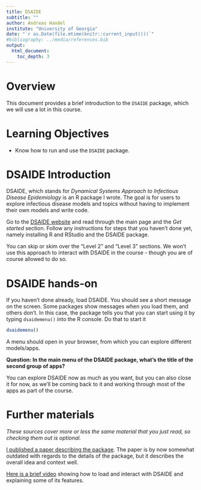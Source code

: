 ```yaml
---
title: DSAIDE
subtitle: ""
author: Andreas Handel
institute: "University of Georgia"
date: "`r as.Date(file.mtime(knitr::current_input()))`"
#bibliography: ../media/references.bib
output: 
  html_document:
    toc_depth: 3
---
```



# Overview
This document provides a brief introduction to the `DSAIDE` package, which we will use a lot in this course. 

# Learning Objectives
* Know how to run and use the `DSAIDE` package.


# DSAIDE Introduction

DSAIDE, which stands for _Dynamical Systems Approach to Infectious Disease Epidemiology_ is an R package I wrote. The goal is for users to explore infectious disease models and topics without having to implement their own models and write code. 

Go to the [DSAIDE website](https://ahgroup.github.io/DSAIDE/) and read through the main page and the _Get started_ section. Follow any instructions for steps that you haven't done yet, namely installing R and RStudio and the DSAIDE package.  

You can skip or skim over the "Level 2" and "Level 3" sections. We won't use this approach to interact with DSAIDE in the course - though you are of course allowed to do so. 

# DSAIDE hands-on

If you haven't done already, load DSAIDE. You should see a short message on the screen. Some packages show messages when you load them, and others don't. In this case, the package tells you that you can start using it by typing `dsaidemenu()` into the R console. Do that to start it

```r
dsaidemenu()
```

A menu should open in your browser, from which you can explore different models/apps.

__Question: In the main menu of the DSAIDE package, what's the title of the second group of apps?__ 


You can explore DSAIDE now as much as you want, but you can also close it for now, as we'll be coming back to it and working through most of the apps as part of the course.


# Further materials

_These sources cover more or less the same material that you just read, so checking them out is optional._

[I published a paper describing the package](https://doi.org/10.1371/journal.pcbi.1005642). The paper is by now somewhat outdated with regards to the details of the package, but it describes the overall idea and context well.

[Here is a brief video]() showing how to load and interact with DSAIDE and explaining some of its features. 



